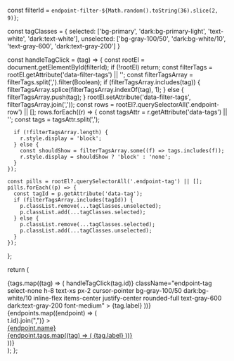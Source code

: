 
const filterId = `endpoint-filter-${Math.random().toString(36).slice(2, 9)}`;

const tagClasses = {
    selected: ['bg-primary', 'dark:bg-primary-light', 'text-white', 'dark:text-white'],
    unselected: ['bg-gray-100/50', 'dark:bg-white/10', 'text-gray-600', 'dark:text-gray-200']
}

const handleTagClick = (tag) => {
  const rootEl = document.getElementById(filterId);
  if (!rootEl) return;
  const filterTags = rootEl.getAttribute('data-filter-tags') || '';
  const filterTagsArray = filterTags.split(',').filter(Boolean);
  if (filterTagsArray.includes(tag)) {
    filterTagsArray.splice(filterTagsArray.indexOf(tag), 1);
  } else {
    filterTagsArray.push(tag);
  }
  rootEl.setAttribute('data-filter-tags', filterTagsArray.join(','));
  const rows = rootEl?.querySelectorAll('.endpoint-row') || [];
  rows.forEach((r) => {
      const tagsAttr = r.getAttribute('data-tags') || '';
      const tags = tagsAttr.split(',');

      if (!filterTagsArray.length) {
        r.style.display = 'block';
      } else {
        const shouldShow = filterTagsArray.some((f) => tags.includes(f));
        r.style.display = shouldShow ? 'block' : 'none';
      }
    });

    const pills = rootEl?.querySelectorAll('.endpoint-tag') || [];
    pills.forEach((p) => {
      const tagId = p.getAttribute('data-tag');
      if (filterTagsArray.includes(tagId)) {
        p.classList.remove(...tagClasses.unselected);
        p.classList.add(...tagClasses.selected);
      } else {
        p.classList.remove(...tagClasses.selected);
        p.classList.add(...tagClasses.unselected);
      }
    });
  };

  return (

<div>
  <div className="flex flex-col gap-4" id={filterId} data-filter-tags="">
    <div className="flex flex-row gap-2 flex-wrap items-center">
      {tags.map((tag) => (
        <span
          data-tag={tag.id}
          onClick={() => handleTagClick(tag.id)}
          className="endpoint-tag select-none h-8 text-xs px-2 cursor-pointer bg-gray-100/50 dark:bg-white/10 inline-flex items-center justify-center rounded-full text-gray-600 dark:text-gray-200 font-medium"
        >
          {tag.label}
        </span>
      ))}
    </div>
    <div className="flex flex-col pb-12 min-h-dvh">
      {endpoints.map((endpoint) => (
        <div
          className="endpoint-row"
          data-tags={endpoint.tags.map((t) => t.id).join(",")}
        >
          <a
            target="_self"
            className="py-2 font-normal border-b border-gray-100 dark:border-gray-700 group flex flex-row justify-between items-start md:items-center"
            href={`${endpoint.type === 'query' ? 'queries' : 'activites'}/${endpoint.id}`}
          >
            <div className="flex flex-row gap-2 items-start md:items-center font-normal">
              <div className="">{endpoint.name}</div>
            </div>
            <div className="flex flex-row gap-2">
              {endpoint.tags.map((tag) => (
                <span
                  key={tag.id}
                  style={{ padding: "0 10px", letterSpacing: "0.025rem" }}
                  className="inline-flex h-6 items-center text-xs rounded-full bg-gray-100/50 dark:bg-white/5 text-gray-600 dark:text-gray-200 font-medium break-all"
                >
                  <span className="tracking-wide">{tag.label}</span>
                </span>
              ))}
            </div>
          </a>
        </div>
      ))}
    </div>
  </div>
</div>
); };
